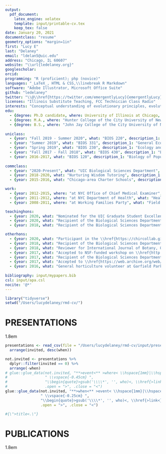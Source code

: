 ```yaml
---
output:
  pdf_document:
    latex_engine: xelatex
    template: input/printable-cv.tex
    keep_tex: false
date: January 20, 2021
documentclass: "resume"
geometry_options: "margin=1in"
first: "Lucy E"
last: "Delaney"
email: "ldelan5@uic.edu"
address: "Chicago, IL 60607"
website: "\\url{ledelaney.org}"
googlescholar: 
orcid: 
programming: "R (proficient); php (novice)"
languages: "_LaTeX_, HTML & CSS,\\linebreak R Markdown"
software: "Adobe Illustrator, Microsoft Office Suite"
github: "ledelaney"
twitter: "\\@\\href{https://twitter.com/emergentlyLucy}{emergentlyLucy}"
licenses: "Illinois Substitute Teaching, FCC Technician Class Radio" 
interests: "Conceptual understanding of evolutionary principles, evolution-centered teaching, `R` for \\linebreak undergraduate education, macroevolution, the evolution of plant breeding systems, data \\linebreak manipulation & visualization with `tidyverse`"
edu:
  - {degree: Ph.D candidate, where: University of Illinois at Chicago, city: "Chicago, IL", description_1: "Ecology & Evolutionary Biology", description_2: "Dissertation: _The Nature of Adaptation and the Epistemology of Natural Selection_", year: 2022}
  - {degree: M.A., where: "Hunter College of the City University of New York", city: "New York, NY", description_1: "Molecular & Cellular Biology", year: January 2016}
  - {degree: B.S., where: "John Jay College of the City University of New York", city: "New York, NY", description_1: "Forensic Molecular Biology, Philosophy", year: May 2012}
  
uniclass:
  - {year: "Fall 2019 - Summer 2020", what: "BIOS 220", description_1: "Mendelian and Molecular Genetics", description_2: "Sophomore-level course focusing on Mendelian inheritance patterns and molecular mechanisms of inheritance. Helped managed transition from in-person to online delivery. Responsible for teaching discussion section, creating digital course materials & exams, grading, and Blackboard administration."}
  - {year: "Summer 2019", what: "BIOS 331", description_1: "General Ecology Laboratory", description_2: "Application of ecological and evolutionary concepts with hands-on experiments and field trips to local natural areas. Responsible for weekly laboratory instruction, office hours, and grading."}
  - {year: "Spring 2019", what: "BIOS 230", description_1: "Ecology and Evolution", description_2: "Sophomore-level course with emphasis on basic ecological systems, ecosystem dynamics, and evolutionary principles. Responsible for weekly office hours, assignment creation, and grading."}
  - {year: "Fall 2017 - Fall 2018", what: "BIOS 430", description_1: "Evolution", description_2: "Upper-division, programming-focused course on evolutionary theory and principles. \\linebreak Responsible for weekly office hours & debugging, quiz materials, and grading of `R` programming \\linebreak assignments."}
  - {year: 2016-2017, what: "BIOS 120", description_1: "Biology of Populations and Communities", description_2: "Introductory biology laboratory course with emphasis on ecological and evolutionary principles. Responsible for weekly laboratory instruction, office hours, and grading."}
  
commclass:
  - {year: "2020-Present", what: "UIC Biological Sciences Department", description_1: "Course Builder & Trainer", description_2: "Trained in online instructional design & pedagogy, and software relevant to online teaching & learning. Assisting Biological Sciences Department faculty members in transitioning their courses online, and managing technical aspects of courses throughout online delivery."}
  - {year: 2018-2020, what: "Nurturing Wisdom Tutoring", description_1: "Tutor", description_2: "Highly-rated individual tutoring for grades 7-12 in test preparation (SAT and high school entrance exams), science, mathematics, and writing."}
  - {year: 2015-2016, what: "Chicago-area Charter Schools", description_1: "Substitute Teacher", description_2: "Substitute teacher for elementary, middle, and high school classes."}

work:
  - {year: 2012-2015, where: "at NYC Office of Chief Medical Examiner", what: "Forensic Molecular Biologist", description: "Examined evidence for the presence of biological fluids, performed serological & DNA analysis techniques, analyzed data & performed statistical analyses, wrote reports, and provided expert scientific testimony in court."}
  - {year: 2011-2012, where: "at NYC Department of Health", what: "Health Research Intern", description: "Accepted to the Health Research Training Program for a year-long internship with the Bureau of Environmental Disease Prevention. Received training in disease epidemiology, emergency preparedness & response, public health and outreach programs in environmental disease control & prevention, and emerging viral infections."}
  - {year: 2008-2011, where: "at Working Families Party", what: "Field Manager & Administrative Assistant", description: "Responsible for payroll, managing employees' healthcare coverage, bank deposits, and data entry. Organized informational events for the public, and served as Field Manager for multiple election and fundraising campaigns."}

teachinghons:
  - {year: 2020, what: "Nominated for the UIC Graduate Student Excellence in Teaching and Mentoring Award"}
  - {year: 2020, what: "Recipient of the Biological Sciences Department Graduate Teaching Award for BIOS 220"}
  - {year: 2018, what: "Recipient of the Biological Sciences Department Graduate Teaching Award for BIOS 430"}

otherhons:
  - {year: 2020, what: "Participant in the \\href{https://chircollab.github.io/}{2020 Chicago R Collaborative Conference}"}
  - {year: 2018, what: "Recipient of the Biological Sciences Department Travel Award"}
  - {year: 2018, what: "Reviewer for International Journal of Botany, Oxford Bibliographies"}
  - {year: 2017, what: "Accepted to NSF-funded workshop on \\href{http://bamm-project.org/index.html}{Bayesian analysis of macroevolutionary mixtures}"}
  - {year: 2017, what: "Recipient of the Biological Sciences Department Travel Award"}
  - {year: 2017, what: "Accepted to \\href{https://web.archive.org/web/20170922060558/http://arboretum.harvard.edu/tracing-evolution-form-function/}{microMORPH Plant Anatomy Summer Course} at Harvard University"}
  - {year: 2016, what: "General horticulture volunteer at Garfield Park Conservatory"}
  
bibliography: input/mypapers.bib
csl: input/apa.csl
nocite: '@*'
---
```


```r
library("tidyverse")
setwd("/Users/lucydelaney/rmd-cv/")

```

# PRESENTATIONS
\hrule
\leftskip 1.8em

```r
presentations <- read_csv(file = "/Users/lucydelaney/rmd-cv/input/presentations.csv", col_names = T, na = c(NA, "", " "), trim_ws = T, skip_empty_rows = T) %>%
  arrange(invited, desc(when))

```

```r
not.invited <- presentations %>%
  dplyr::filter(invited == 0) %>%
  arrange(-when)
# glue::glue_data(not.invited, "**>event<** >where< \\hspace{1mm}|\\hspace{1mm} >what< \\hfill >when<",
#                 " \\vspace{-0.45cm} ",
#                 "\\begin{quote}>gsub('\\\\*', '', who)<, \\href{>link<}{>title<.}\\end{quote}",
#                 .open = ">", .close = "<")
glue::glue_data(not.invited, "**>when<** >event< \\hspace{1mm}|\\hspace{1mm} >what<",
                " \\vspace{-0.25cm} ",
                "\\begin{quote}>gsub('\\\\*', '', who)<, \\href{>link<}{>title<.}\\end{quote}",
                .open = ">", .close = "<")

#{\">title<.\"}
```

# PUBLICATIONS
\hrule
\leftskip 1.8em


